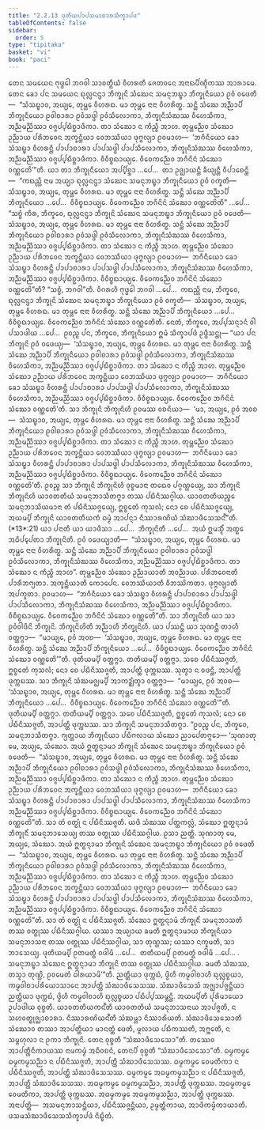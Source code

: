 ```yaml
---
title: "2.2.13 ᨴᩩᨲᩥᨿᨸᩣᨸᩈᨾᩣᨧᩣᩁᩈᩥᨠ᩠ᨡᩣᨸᨴ"
tableOfContents: false
sidebar:
  order: 5
type: "tipitaka"
basket: "vi"
book: "paci"
---
```



<DynamicBreadcrumb />

<Division number="727" book="paci">

<Paragraph number="2394" book="paci">
ᨲᩮᨶ ᩈᨾᨿᩮᨶ ᨻᩩᨴ᩠ᨵᩮᩤ ᨽᨣᩅᩤ ᩈᩣᩅᨲ᩠ᨳᩥᨿᩴ ᩅᩥᩉᩁᨲᩥ ᨩᩮᨲᩅᨶᩮ ᩋᨶᩣᨳᨸᩥᨱ᩠ᨯᩥᨠᩔ ᩋᩣᩁᩣᨾᩮ. ᨲᩮᨶ ᨡᩮᩣ ᨸᨶ ᩈᨾᨿᩮᨶ ᨳᩩᩃᩖᨶᨶ᩠ᨴᩣ ᨽᩥᨠ᩠ᨡᩩᨶᩦ ᩈᩴᨥᩮᨶ ᩈᨾᨶᩩᨽᨭ᩠ᨮᩣ ᨽᩥᨠ᩠ᨡᩩᨶᩥᨿᩮᩣ ᩑᩅᩴ ᩅᨴᩮᨲᩥ—  “ᩈᩴᩈᨭ᩠ᨮᩣᩅ, ᩋᨿ᩠ᨿᩮ, ᨲᩩᨾ᩠ᩉᩮ ᩅᩥᩉᩁᨳ. ᨾᩣ ᨲᩩᨾ᩠ᩉᩮ ᨶᩣᨶᩣ ᩅᩥᩉᩁᩥᨲ᩠ᨳ. ᩈᨶ᩠ᨲᩥ ᩈᩴᨥᩮ ᩋᨬ᩠ᨬᩣᨸᩥ ᨽᩥᨠ᩠ᨡᩩᨶᩥᨿᩮᩣ ᩑᩅᩤᨧᩣᩁᩣ ᩑᩅᩴᩈᨴ᩠ᨴᩤ ᩑᩅᩴᩈᩥᩃᩮᩣᨠᩣ, ᨽᩥᨠ᩠ᨡᩩᨶᩥᩈᩴᨥᩔ ᩅᩥᩉᩮᩈᩥᨠᩣ, ᩋᨬ᩠ᨬᨾᨬ᩠ᨬᩥᩔᩣ ᩅᨩ᩠ᨩᨸ᩠ᨸᨭᩥᨧ᩠ᨨᩣᨴᩥᨠᩣ. ᨲᩣ ᩈᩴᨥᩮᩣ ᨶ ᨠᩥᨬ᩠ᨧᩥ ᩋᩣᩉ. ᨲᩩᨾ᩠ᩉᨬ᩠ᨬᩮᩅ ᩈᩴᨥᩮᩣ ᩏᨬ᩠ᨬᩣᨿ ᨸᩁᩥᨽᩅᩮᨶ ᩋᨠ᩠ᨡᨶ᩠ᨲᩥᨿᩣ ᩅᩮᨽᩔᩥᨿᩣ ᨴᩩᨻ᩠ᨻᩃ᩠ᨿᩣ ᩑᩅᨾᩣᩉ—  ‘ᨽᨣᩥᨶᩥᨿᩮᩣ ᨡᩮᩣ ᩈᩴᩈᨭ᩠ᨮᩣ ᩅᩥᩉᩁᨶ᩠ᨲᩥ ᨸᩣᨸᩣᨧᩣᩁᩣ ᨸᩣᨸᩈᨴ᩠ᨴᩤ ᨸᩣᨸᩈᩥᩃᩮᩣᨠᩣ, ᨽᩥᨠ᩠ᨡᩩᨶᩥᩈᩴᨥᩔ ᩅᩥᩉᩮᩈᩥᨠᩣ, ᩋᨬ᩠ᨬᨾᨬ᩠ᨬᩥᩔᩣ ᩅᨩ᩠ᨩᨸ᩠ᨸᨭᩥᨧ᩠ᨨᩣᨴᩥᨠᩣ. ᩅᩥᩅᩥᨧ᩠ᨧᨳᩣᨿ᩠ᨿᩮ. ᩅᩥᩅᩮᨠᨬ᩠ᨬᩮᩅ ᨽᨣᩥᨶᩦᨶᩴ ᩈᩴᨥᩮᩣ ᩅᨱ᩠ᨱᩮᨲᩦ’”ᨲᩥ.
</Paragraph>

<Paragraph number="2395" book="paci">
ᨿᩣ ᨲᩣ ᨽᩥᨠ᩠ᨡᩩᨶᩥᨿᩮᩣ ᩋᨸ᩠ᨸᩥᨧ᩠ᨨᩣ …ᨸᩮ…  ᨲᩣ ᩏᨩ᩠ᨫᩣᨿᨶ᩠ᨲᩥ ᨡᩥᨿ᩠ᨿᨶ᩠ᨲᩥ ᩅᩥᨸᩣᨧᩮᨶ᩠ᨲᩥ—  “ᨠᨳᨬ᩠ᩉᩥ ᨶᩣᨾ ᩋᨿ᩠ᨿᩣ ᨳᩩᩃᩖᨶᨶ᩠ᨴᩣ ᩈᩴᨥᩮᨶ ᩈᨾᨶᩩᨽᨭ᩠ᨮᩣ ᨽᩥᨠ᩠ᨡᩩᨶᩥᨿᩮᩣ ᩑᩅᩴ ᩅᨠ᩠ᨡᨲᩥ—  ᩈᩴᩈᨭ᩠ᨮᩣᩅ, ᩋᨿ᩠ᨿᩮ, ᨲᩩᨾ᩠ᩉᩮ ᩅᩥᩉᩁᨳ. ᨾᩣ ᨲᩩᨾ᩠ᩉᩮ ᨶᩣᨶᩣ ᩅᩥᩉᩁᩥᨲ᩠ᨳ. ᩈᨶ᩠ᨲᩥ ᩈᩴᨥᩮ ᩋᨬ᩠ᨬᩣᨸᩥ ᨽᩥᨠ᩠ᨡᩩᨶᩥᨿᩮᩣ …ᨸᩮ…  ᩅᩥᩅᩥᨧ᩠ᨧᨳᩣᨿ᩠ᨿᩮ. ᩅᩥᩅᩮᨠᨬ᩠ᨬᩮᩅ ᨽᨣᩥᨶᩦᨶᩴ ᩈᩴᨥᩮᩣ ᩅᨱ᩠ᨱᩮᨲᩦᨲᩥ” …ᨸᩮ…  “ᩈᨧ᩠ᨧᩴ ᨠᩥᩁ, ᨽᩥᨠ᩠ᨡᩅᩮ, ᨳᩩᩃᩖᨶᨶ᩠ᨴᩣ ᨽᩥᨠ᩠ᨡᩩᨶᩦ ᩈᩴᨥᩮᨶ ᩈᨾᨶᩩᨽᨭ᩠ᨮᩣ ᨽᩥᨠ᩠ᨡᩩᨶᩥᨿᩮᩣ ᩑᩅᩴ ᩅᨴᩮᨲᩥ—  ᩈᩴᩈᨭ᩠ᨮᩣᩅ, ᩋᨿ᩠ᨿᩮ, ᨲᩩᨾ᩠ᩉᩮ ᩅᩥᩉᩁᨳ. ᨾᩣ ᨲᩩᨾ᩠ᩉᩮ ᨶᩣᨶᩣ ᩅᩥᩉᩁᩥᨲ᩠ᨳ. ᩈᨶ᩠ᨲᩥ ᩈᩴᨥᩮ ᩋᨬ᩠ᨬᩣᨸᩥ ᨽᩥᨠ᩠ᨡᩩᨶᩥᨿᩮᩣ ᩑᩅᩤᨧᩣᩁᩣ ᩑᩅᩴᩈᨴ᩠ᨴᩤ ᩑᩅᩴᩈᩥᩃᩮᩣᨠᩣ, ᨽᩥᨠ᩠ᨡᩩᨶᩥᩈᩴᨥᩔ ᩅᩥᩉᩮᩈᩥᨠᩣ, ᩋᨬ᩠ᨬᨾᨬ᩠ᨬᩥᩔᩣ ᩅᨩ᩠ᨩᨸ᩠ᨸᨭᩥᨧ᩠ᨨᩣᨴᩥᨠᩣ. ᨲᩣ ᩈᩴᨥᩮᩣ ᨶ ᨠᩥᨬ᩠ᨧᩥ ᩋᩣᩉ. ᨲᩩᨾ᩠ᩉᨬ᩠ᨬᩮᩅ ᩈᩴᨥᩮᩣ ᩏᨬ᩠ᨬᩣᨿ ᨸᩁᩥᨽᩅᩮᨶ ᩋᨠ᩠ᨡᨶ᩠ᨲᩥᨿᩣ ᩅᩮᨽᩔᩥᨿᩣ ᨴᩩᨻ᩠ᨻᩃ᩠ᨿᩣ ᩑᩅᨾᩣᩉ—  ᨽᨣᩥᨶᩥᨿᩮᩣ ᨡᩮᩣ ᩈᩴᩈᨭ᩠ᨮᩣ ᩅᩥᩉᩁᨶ᩠ᨲᩥ ᨸᩣᨸᩣᨧᩣᩁᩣ ᨸᩣᨸᩈᨴ᩠ᨴᩤ ᨸᩣᨸᩈᩥᩃᩮᩣᨠᩣ, ᨽᩥᨠ᩠ᨡᩩᨶᩥᩈᩴᨥᩔ ᩅᩥᩉᩮᩈᩥᨠᩣ, ᩋᨬ᩠ᨬᨾᨬ᩠ᨬᩥᩔᩣ ᩅᨩ᩠ᨩᨸ᩠ᨸᨭᩥᨧ᩠ᨨᩣᨴᩥᨠᩣ. ᩅᩥᩅᩥᨧ᩠ᨧᨳᩣᨿ᩠ᨿᩮ. ᩅᩥᩅᩮᨠᨬ᩠ᨬᩮᩅ ᨽᨣᩥᨶᩦᨶᩴ ᩈᩴᨥᩮᩣ ᩅᨱ᩠ᨱᩮᨲᩦ”ᨲᩥ? “ᩈᨧ᩠ᨧᩴ, ᨽᨣᩅᩤ”ᨲᩥ. ᩅᩥᨣᩁᩉᩥ ᨻᩩᨴ᩠ᨵᩮᩤ ᨽᨣᩅᩤ …ᨸᩮ…  ᨠᨳᨬ᩠ᩉᩥ ᨶᩣᨾ, ᨽᩥᨠ᩠ᨡᩅᩮ, ᨳᩩᩃᩖᨶᨶ᩠ᨴᩣ ᨽᩥᨠ᩠ᨡᩩᨶᩦ ᩈᩴᨥᩮᨶ ᩈᨾᨶᩩᨽᨭ᩠ᨮᩣ ᨽᩥᨠ᩠ᨡᩩᨶᩥᨿᩮᩣ ᩑᩅᩴ ᩅᨠ᩠ᨡᨲᩥ—  ᩈᩴᩈᨭ᩠ᨮᩣᩅ, ᩋᨿ᩠ᨿᩮ, ᨲᩩᨾ᩠ᩉᩮ ᩅᩥᩉᩁᨳ. ᨾᩣ ᨲᩩᨾ᩠ᩉᩮ ᨶᩣᨶᩣ ᩅᩥᩉᩁᩥᨲ᩠ᨳ. ᩈᨶ᩠ᨲᩥ ᩈᩴᨥᩮ ᩋᨬ᩠ᨬᩣᨸᩥ ᨽᩥᨠ᩠ᨡᩩᨶᩥᨿᩮᩣ …ᨸᩮ…  ᩅᩥᩅᩥᨧ᩠ᨧᨳᩣᨿ᩠ᨿᩮ. ᩅᩥᩅᩮᨠᨬ᩠ᨬᩮᩅ ᨽᨣᩥᨶᩦᨶᩴ ᩈᩴᨥᩮᩣ ᩅᨱ᩠ᨱᩮᨲᩦᨲᩥ. ᨶᩮᨲᩴ, ᨽᩥᨠ᩠ᨡᩅᩮ, ᩋᨸ᩠ᨸᩈᨶ᩠ᨶᩣᨶᩴ ᩅᩤ ᨸᩈᩣᨴᩤᨿ …ᨸᩮ…  ᩑᩅᨬ᩠ᨧ ᨸᨶ, ᨽᩥᨠ᩠ᨡᩅᩮ, ᨽᩥᨠ᩠ᨡᩩᨶᩥᨿᩮᩣ ᩍᨾᩴ ᩈᩥᨠ᩠ᨡᩣᨸᨴᩴ ᩏᨴ᩠ᨴᩥᩈᨶ᩠ᨲᩩ—
</Paragraph>

</Division>
<Division number="728" book="paci">

<Paragraph number="2396" book="paci">
<Emphasis>“ᨿᩣ ᨸᨶ ᨽᩥᨠ᩠ᨡᩩᨶᩦ ᩑᩅᩴ ᩅᨴᩮᨿ᩠ᨿ—  ‘ᩈᩴᩈᨭ᩠ᨮᩣᩅ, ᩋᨿ᩠ᨿᩮ, ᨲᩩᨾ᩠ᩉᩮ ᩅᩥᩉᩁᨳ. ᨾᩣ ᨲᩩᨾ᩠ᩉᩮ ᨶᩣᨶᩣ ᩅᩥᩉᩁᩥᨲ᩠ᨳ. ᩈᨶ᩠ᨲᩥ ᩈᩴᨥᩮ ᩋᨬ᩠ᨬᩣᨸᩥ ᨽᩥᨠ᩠ᨡᩩᨶᩥᨿᩮᩣ ᩑᩅᩤᨧᩣᩁᩣ ᩑᩅᩴᩈᨴ᩠ᨴᩤ ᩑᩅᩴᩈᩥᩃᩮᩣᨠᩣ, ᨽᩥᨠ᩠ᨡᩩᨶᩥᩈᩴᨥᩔ ᩅᩥᩉᩮᩈᩥᨠᩣ, ᩋᨬ᩠ᨬᨾᨬ᩠ᨬᩥᩔᩣ ᩅᨩ᩠ᨩᨸ᩠ᨸᨭᩥᨧ᩠ᨨᩣᨴᩥᨠᩣ. ᨲᩣ ᩈᩴᨥᩮᩣ ᨶ ᨠᩥᨬ᩠ᨧᩥ ᩋᩣᩉ. ᨲᩩᨾ᩠ᩉᨬ᩠ᨬᩮᩅ ᩈᩴᨥᩮᩣ ᩏᨬ᩠ᨬᩣᨿ ᨸᩁᩥᨽᩅᩮᨶ ᩋᨠ᩠ᨡᨶ᩠ᨲᩥᨿᩣ ᩅᩮᨽᩔᩥᨿᩣ ᨴᩩᨻ᩠ᨻᩃ᩠ᨿᩣ ᩑᩅᨾᩣᩉ—  ᨽᨣᩥᨶᩥᨿᩮᩣ ᨡᩮᩣ ᩈᩴᩈᨭ᩠ᨮᩣ ᩅᩥᩉᩁᨶ᩠ᨲᩥ ᨸᩣᨸᩣᨧᩣᩁᩣ ᨸᩣᨸᩈᨴ᩠ᨴᩤ ᨸᩣᨸᩈᩥᩃᩮᩣᨠᩣ, ᨽᩥᨠ᩠ᨡᩩᨶᩥᩈᩴᨥᩔ ᩅᩥᩉᩮᩈᩥᨠᩣ, ᩋᨬ᩠ᨬᨾᨬ᩠ᨬᩥᩔᩣ ᩅᨩ᩠ᨩᨸ᩠ᨸᨭᩥᨧ᩠ᨨᩣᨴᩥᨠᩣ. ᩅᩥᩅᩥᨧ᩠ᨧᨳᩣᨿ᩠ᨿᩮ. ᩅᩥᩅᩮᨠᨬ᩠ᨬᩮᩅ ᨽᨣᩥᨶᩦᨶᩴ ᩈᩴᨥᩮᩣ ᩅᨱ᩠ᨱᩮᨲᩦ’ᨲᩥ. ᩈᩣ ᨽᩥᨠ᩠ᨡᩩᨶᩦ ᨽᩥᨠ᩠ᨡᩩᨶᩦᩉᩥ ᩑᩅᨾᩔ ᩅᨧᨶᩦᨿᩣ—  ‘ᨾᩣ, ᩋᨿ᩠ᨿᩮ, ᩑᩅᩴ ᩋᩅᨧ—  ᩈᩴᩈᨭ᩠ᨮᩣᩅ, ᩋᨿ᩠ᨿᩮ, ᨲᩩᨾ᩠ᩉᩮ ᩅᩥᩉᩁᨳ. ᨾᩣ ᨲᩩᨾ᩠ᩉᩮ ᨶᩣᨶᩣ ᩅᩥᩉᩁᩥᨲ᩠ᨳ. ᩈᨶ᩠ᨲᩥ ᩈᩴᨥᩮ ᩋᨬ᩠ᨬᩣᨸᩥ ᨽᩥᨠ᩠ᨡᩩᨶᩥᨿᩮᩣ ᩑᩅᩤᨧᩣᩁᩣ ᩑᩅᩴᩈᨴ᩠ᨴᩤ ᩑᩅᩴᩈᩥᩃᩮᩣᨠᩣ, ᨽᩥᨠ᩠ᨡᩩᨶᩥᩈᩴᨥᩔ ᩅᩥᩉᩮᩈᩥᨠᩣ, ᩋᨬ᩠ᨬᨾᨬ᩠ᨬᩥᩔᩣ ᩅᨩ᩠ᨩᨸ᩠ᨸᨭᩥᨧ᩠ᨨᩣᨴᩥᨠᩣ. ᨲᩣ ᩈᩴᨥᩮᩣ ᨶ ᨠᩥᨬ᩠ᨧᩥ ᩋᩣᩉ. ᨲᩩᨾ᩠ᩉᨬ᩠ᨬᩮᩅ ᩈᩴᨥᩮᩣ ᩏᨬ᩠ᨬᩣᨿ ᨸᩁᩥᨽᩅᩮᨶ ᩋᨠ᩠ᨡᨶ᩠ᨲᩥᨿᩣ ᩅᩮᨽᩔᩥᨿᩣ ᨴᩩᨻ᩠ᨻᩃ᩠ᨿᩣ ᩑᩅᨾᩣᩉ—  ᨽᨣᩥᨶᩥᨿᩮᩣ ᨡᩮᩣ ᩈᩴᩈᨭ᩠ᨮᩣ ᩅᩥᩉᩁᨶ᩠ᨲᩥ ᨸᩣᨸᩣᨧᩣᩁᩣ ᨸᩣᨸᩈᨴ᩠ᨴᩤ ᨸᩣᨸᩈᩥᩃᩮᩣᨠᩣ, ᨽᩥᨠ᩠ᨡᩩᨶᩥᩈᩴᨥᩔ ᩅᩥᩉᩮᩈᩥᨠᩣ, ᩋᨬ᩠ᨬᨾᨬ᩠ᨬᩥᩔᩣ ᩅᨩ᩠ᨩᨸ᩠ᨸᨭᩥᨧ᩠ᨨᩣᨴᩥᨠᩣ. ᩅᩥᩅᩥᨧ᩠ᨧᨳᩣᨿ᩠ᨿᩮ. ᩅᩥᩅᩮᨠᨬ᩠ᨬᩮᩅ ᨽᨣᩥᨶᩦᨶᩴ ᩈᩴᨥᩮᩣ ᩅᨱ᩠ᨱᩮᨲᩦ’ᨲᩥ. ᩑᩅᨬ᩠ᨧ ᩈᩣ ᨽᩥᨠ᩠ᨡᩩᨶᩦ ᨽᩥᨠ᩠ᨡᩩᨶᩦᩉᩥ ᩅᩩᨧ᩠ᨧᨾᩣᨶᩣ ᨲᨳᩮᩅ ᨸᨣ᩠ᨣᨱ᩠ᩉᩮᨿ᩠ᨿ, ᩈᩣ ᨽᩥᨠ᩠ᨡᩩᨶᩦ ᨽᩥᨠ᩠ᨡᩩᨶᩦᩉᩥ ᨿᩣᩅᨲᨲᩥᨿᩴ ᩈᨾᨶᩩᨽᩣᩈᩥᨲᨻ᩠ᨻᩣ ᨲᩔ ᨸᨭᩥᨶᩥᩔᨣ᩠ᨣᩤᨿ. ᨿᩣᩅᨲᨲᩥᨿᨬ᩠ᨧᩮ ᩈᨾᨶᩩᨽᩣᩈᩦᨿᨾᩣᨶᩣ ᨲᩴ ᨸᨭᩥᨶᩥᩔᨩ᩠ᨩᩮᨿ᩠ᨿ, ᩍᨧ᩠ᨧᩮᨲᩴ ᨠᩩᩈᩃᩴ; ᨶᩮᩣ ᨧᩮ ᨸᨭᩥᨶᩥᩔᨩ᩠ᨩᩮᨿ᩠ᨿ, ᩋᨿᨾ᩠ᨸᩥ ᨽᩥᨠ᩠ᨡᩩᨶᩦ ᨿᩣᩅᨲᨲᩥᨿᨠᩴ ᨵᨾ᩠ᨾᩴ ᩋᩣᨸᨶ᩠ᨶᩣ ᨶᩥᩔᩣᩁᨱᩦᨿᩴ ᩈᩴᨥᩣᨴᩥᩈᩮᩈᨶ᩺”</Emphasis>ᨲᩥ. (*13*:<Emphasis>21</Emphasis>)
</Paragraph>

</Division>
<Division number="729" book="paci">

<Paragraph number="2397" book="paci">
<Emphasis>ᨿᩣ ᨸᨶᩣ</Emphasis>ᨲᩥ ᨿᩣ ᨿᩣᨴᩥᩈᩣ …ᨸᩮ…  <Emphasis>ᨽᩥᨠ᩠ᨡᩩᨶᩦ</Emphasis>ᨲᩥ …ᨸᩮ…  ᩋᨿᩴ ᩍᨾᩈ᩠ᨾᩥᩴ ᩋᨲ᩠ᨳᩮ ᩋᨵᩥᨸ᩠ᨸᩮᨲᩣ ᨽᩥᨠ᩠ᨡᩩᨶᩦᨲᩥ.
</Paragraph>

<Paragraph number="2398" book="paci">
<Emphasis>ᩑᩅᩴ ᩅᨴᩮᨿ᩠ᨿᩣ</Emphasis>ᨲᩥ—  “ᩈᩴᩈᨭ᩠ᨮᩣᩅ, ᩋᨿ᩠ᨿᩮ, ᨲᩩᨾ᩠ᩉᩮ ᩅᩥᩉᩁᨳ. ᨾᩣ ᨲᩩᨾ᩠ᩉᩮ ᨶᩣᨶᩣ ᩅᩥᩉᩁᩥᨲ᩠ᨳ. ᩈᨶ᩠ᨲᩥ ᩈᩴᨥᩮ ᩋᨬ᩠ᨬᩣᨸᩥ ᨽᩥᨠ᩠ᨡᩩᨶᩥᨿᩮᩣ ᩑᩅᩤᨧᩣᩁᩣ ᩑᩅᩴᩈᨴ᩠ᨴᩤ ᩑᩅᩴᩈᩥᩃᩮᩣᨠᩣ, ᨽᩥᨠ᩠ᨡᩩᨶᩥᩈᩴᨥᩔ ᩅᩥᩉᩮᩈᩥᨠᩣ, ᩋᨬ᩠ᨬᨾᨬ᩠ᨬᩥᩔᩣ ᩅᨩ᩠ᨩᨸ᩠ᨸᨭᩥᨧ᩠ᨨᩣᨴᩥᨠᩣ. ᨲᩣ ᩈᩴᨥᩮᩣ ᨶ ᨠᩥᨬ᩠ᨧᩥ ᩋᩣᩉ”.
</Paragraph>

<Paragraph number="2399" book="paci">
<Emphasis>ᨲᩩᨾ᩠ᩉᨬ᩠ᨬᩮᩅ ᩈᩴᨥᩮᩣ ᩏᨬ᩠ᨬᩣᨿᩣ</Emphasis>ᨲᩥ ᩋᩅᨬ᩠ᨬᩣᨿ.
</Paragraph>

<Paragraph number="2400" book="paci">
<Emphasis>ᨸᩁᩥᨽᩅᩮᨶᩣ</Emphasis>ᨲᩥ ᨸᩣᩁᩥᨽᨻ᩠ᨿᨲᩣ.
</Paragraph>

<Paragraph number="2401" book="paci">
<Emphasis>ᩋᨠ᩠ᨡᨶ᩠ᨲᩥᨿᩣ</Emphasis>ᨲᩥ ᨠᩮᩣᨸᩮᨶ.
</Paragraph>

<Paragraph number="2402" book="paci">
<Emphasis>ᩅᩮᨽᩔᩥᨿᩣ</Emphasis>ᨲᩥ ᩅᩥᨽᩔᩦᨠᨲᩣ.
</Paragraph>

<Paragraph number="2403" book="paci">
<Emphasis>ᨴᩩᨻ᩠ᨻᩃ᩠ᨿᩣ</Emphasis>ᨲᩥ ᩋᨸᨠ᩠ᨡᨲᩣ.
</Paragraph>

<Paragraph number="2404" book="paci">
ᩑᩅᨾᩣᩉ—  “ᨽᨣᩥᨶᩥᨿᩮᩣ ᨡᩮᩣ ᩈᩴᩈᨭ᩠ᨮᩣ ᩅᩥᩉᩁᨶ᩠ᨲᩥ ᨸᩣᨸᩣᨧᩣᩁᩣ ᨸᩣᨸᩈᨴ᩠ᨴᩤ ᨸᩣᨸᩈᩥᩃᩮᩣᨠᩣ, ᨽᩥᨠ᩠ᨡᩩᨶᩥᩈᩴᨥᩔ ᩅᩥᩉᩮᩈᩥᨠᩣ, ᩋᨬ᩠ᨬᨾᨬ᩠ᨬᩥᩔᩣ ᩅᨩ᩠ᨩᨸ᩠ᨸᨭᩥᨧ᩠ᨨᩣᨴᩥᨠᩣ. ᩅᩥᨧᩥᨧ᩠ᨧᨳᩣᨿ᩠ᨿᩮ. ᩅᩥᩅᩮᨠᨬ᩠ᨬᩮᩅ ᨽᨣᩥᨶᩦᨶᩴ ᩈᩴᨥᩮᩣ ᩅᨱ᩠ᨱᩮᨲᩦ”ᨲᩥ.
</Paragraph>

<Paragraph number="2405" book="paci">
<Emphasis>ᩈᩣ ᨽᩥᨠ᩠ᨡᩩᨶᩦ</Emphasis>ᨲᩥ ᨿᩣ ᩈᩣ ᩑᩅᩴᩅᩤᨴᩥᨶᩦ ᨽᩥᨠ᩠ᨡᩩᨶᩦ.
</Paragraph>

<Paragraph number="2406" book="paci">
<Emphasis>ᨽᩥᨠ᩠ᨡᩩᨶᩦᩉᩦ</Emphasis>ᨲᩥ ᩋᨬ᩠ᨬᩣᩉᩥ ᨽᩥᨠ᩠ᨡᩩᨶᩦᩉᩥ.
</Paragraph>

<Paragraph number="2407" book="paci">
ᨿᩣ ᨸᩔᨶ᩠ᨲᩥ ᨿᩣ ᩈᩩᨱᨶ᩠ᨲᩥ ᨲᩣᩉᩥ ᩅᨲ᩠ᨲᨻ᩠ᨻᩣ—  “ᨾᩣᨿ᩠ᨿᩮ, ᩑᩅᩴ ᩋᩅᨧ—  ‘ᩈᩴᩈᨭ᩠ᨮᩣᩅ, ᩋᨿ᩠ᨿᩮ, ᨲᩩᨾ᩠ᩉᩮ ᩅᩥᩉᩁᨳ. ᨾᩣ ᨲᩩᨾ᩠ᩉᩮ ᨶᩣᨶᩣ ᩅᩥᩉᩁᩥᨲ᩠ᨳ. ᩈᨶ᩠ᨲᩥ ᩈᩴᨥᩮ ᩋᨬ᩠ᨬᩣᨸᩥ ᨽᩥᨠ᩠ᨡᩩᨶᩥᨿᩮᩣ …ᨸᩮ…  ᩅᩥᩅᩥᨧ᩠ᨧᨳᩣᨿ᩠ᨿᩮ. ᩅᩥᩅᩮᨠᨬ᩠ᨬᩮᩅ ᨽᨣᩥᨶᩦᨶᩴ ᩈᩴᨥᩮᩣ ᩅᨱ᩠ᨱᩮᨲᩦ’”ᨲᩥ. ᨴᩩᨲᩥᨿᨾ᩠ᨸᩥ ᩅᨲ᩠ᨲᨻ᩠ᨻᩣ. ᨲᨲᩥᨿᨾ᩠ᨸᩥ ᩅᨲ᩠ᨲᨻ᩠ᨻᩣ. ᩈᨧᩮ ᨸᨭᩥᨶᩥᩔᨩ᩠ᨩᨲᩥ, ᩍᨧ᩠ᨧᩮᨲᩴ ᨠᩩᩈᩃᩴ; ᨶᩮᩣ ᨧᩮ ᨸᨭᩥᨶᩥᩔᨩ᩠ᨩᨲᩥ, ᩋᩣᨸᨲ᩠ᨲᩥ ᨴᩩᨠ᩠ᨠᨭᩔ. ᩈᩩᨲ᩠ᩅᩣ ᨶ ᩅᨴᨶ᩠ᨲᩥ, ᩋᩣᨸᨲ᩠ᨲᩥ ᨴᩩᨠ᩠ᨠᨭᩔ. ᩈᩣ ᨽᩥᨠ᩠ᨡᩩᨶᩦ ᩈᩴᨥᨾᨩ᩠ᨫᨾ᩠ᨸᩥ ᩋᩣᨠᨯ᩠ᨰᩥᨲ᩠ᩅᩣ ᩅᨲ᩠ᨲᨻ᩠ᨻᩣ—  “ᨾᩣᨿ᩠ᨿᩮ, ᩑᩅᩴ ᩋᩅᨧ—  ‘ᩈᩴᩈᨭ᩠ᨮᩣᩅ, ᩋᨿ᩠ᨿᩮ, ᨲᩩᨾ᩠ᩉᩮ ᩅᩥᩉᩁᨳ. ᨾᩣ ᨲᩩᨾ᩠ᩉᩮ ᨶᩣᨶᩣ ᩅᩥᩉᩁᩥᨲ᩠ᨳ. ᩈᨶ᩠ᨲᩥ ᩈᩴᨥᩮ ᩋᨬ᩠ᨬᩣᨸᩥ ᨽᩥᨠ᩠ᨡᩩᨶᩥᨿᩮᩣ …ᨸᩮ…  ᩅᩥᩅᩥᨧ᩠ᨧᨳᩣᨿ᩠ᨿᩮ. ᩅᩥᩅᩮᨠᨬ᩠ᨬᩮᩅ ᨽᨣᩥᨶᩦᨶᩴ ᩈᩴᨥᩮᩣ ᩅᨱ᩠ᨱᩮᨲᩦ’”ᨲᩥ. ᨴᩩᨲᩥᨿᨾ᩠ᨸᩥ ᩅᨲ᩠ᨲᨻ᩠ᨻᩣ. ᨲᨲᩥᨿᨾ᩠ᨸᩥ ᩅᨲ᩠ᨲᨻ᩠ᨻᩣ. ᩈᨧᩮ ᨸᨭᩥᨶᩥᩔᨩ᩠ᨩᨲᩥ, ᩍᨧ᩠ᨧᩮᨲᩴ ᨠᩩᩈᩃᩴ; ᨶᩮᩣ ᨧᩮ ᨸᨭᩥᨶᩥᩔᨩ᩠ᨩᨲᩥ, ᩋᩣᨸᨲ᩠ᨲᩥ ᨴᩩᨠ᩠ᨠᨭᩔ. ᩈᩣ ᨽᩥᨠ᩠ᨡᩩᨶᩦ ᩈᨾᨶᩩᨽᩣᩈᩥᨲᨻ᩠ᨻᩣ. “ᩑᩅᨬ᩠ᨧ ᨸᨶ, ᨽᩥᨠ᩠ᨡᩅᩮ, ᩈᨾᨶᩩᨽᩣᩈᩥᨲᨻ᩠ᨻᩣ. ᨻ᩠ᨿᨲ᩠ᨲᩣᨿ ᨽᩥᨠ᩠ᨡᩩᨶᩥᨿᩣ ᨸᨭᩥᨻᩃᩣᨿ ᩈᩴᨥᩮᩣ ᨬᩣᨸᩮᨲᨻ᩠ᨻᩮᩣ—
</Paragraph>

</Division>
<Division number="730" book="paci">

<Paragraph number="2408" book="paci">
‘ᩈᩩᨱᩣᨲᩩ ᨾᩮ, ᩋᨿ᩠ᨿᩮ, ᩈᩴᨥᩮᩣ. ᩋᨿᩴ ᩍᨲ᩠ᨳᨶ᩠ᨶᩣᨾᩣ ᨽᩥᨠ᩠ᨡᩩᨶᩦ ᩈᩴᨥᩮᨶ ᩈᨾᨶᩩᨽᨭ᩠ᨮᩣ ᨽᩥᨠ᩠ᨡᩩᨶᩥᨿᩮᩣ ᩑᩅᩴ ᩅᨴᩮᨲᩥ—  “ᩈᩴᩈᨭ᩠ᨮᩣᩅ, ᩋᨿ᩠ᨿᩮ, ᨲᩩᨾ᩠ᩉᩮ ᩅᩥᩉᩁᨳ. ᨾᩣ ᨲᩩᨾ᩠ᩉᩮ ᨶᩣᨶᩣ ᩅᩥᩉᩁᩥᨲ᩠ᨳ. ᩈᨶ᩠ᨲᩥ ᩈᩴᨥᩮ ᩋᨬ᩠ᨬᩣᨸᩥ ᨽᩥᨠ᩠ᨡᩩᨶᩥᨿᩮᩣ ᩑᩅᩤᨧᩣᩁᩣ ᩑᩅᩴᩈᨴ᩠ᨴᩤ ᩑᩅᩴᩈᩥᩃᩮᩣᨠᩣ, ᨽᩥᨠ᩠ᨡᩩᨶᩥᩈᩴᨥᩔ ᩅᩥᩉᩮᩈᩥᨠᩣ, ᩋᨬ᩠ᨬᨾᨬ᩠ᨬᩥᩔᩣ ᩅᨩ᩠ᨩᨸ᩠ᨸᨭᩥᨧ᩠ᨨᩣᨴᩥᨠᩣ. ᨲᩣ ᩈᩴᨥᩮᩣ ᨶ ᨠᩥᨬ᩠ᨧᩥ ᩋᩣᩉ. ᨲᩩᨾ᩠ᩉᨬ᩠ᨬᩮᩅ ᩈᩴᨥᩮᩣ ᩏᨬ᩠ᨬᩣᨿ ᨸᩁᩥᨽᩅᩮᨶ ᩋᨠ᩠ᨡᨶ᩠ᨲᩥᨿᩣ ᩅᩮᨽᩔᩥᨿᩣ ᨴᩩᨻ᩠ᨻᩃ᩠ᨿᩣ ᩑᩅᨾᩣᩉ—  ᨽᨣᩥᨶᩥᨿᩮᩣ ᨡᩮᩣ ᩈᩴᩈᨭ᩠ᨮᩣ ᩅᩥᩉᩁᨶ᩠ᨲᩥ ᨸᩣᨸᩣᨧᩣᩁᩣ ᨸᩣᨸᩈᨴ᩠ᨴᩤ ᨸᩣᨸᩈᩥᩃᩮᩣᨠᩣ, ᨽᩥᨠ᩠ᨡᩩᨶᩥᩈᩴᨥᩔ ᩅᩥᩉᩮᩈᩥᨠᩣ ᩋᨬ᩠ᨬᨾᨬ᩠ᨬᩥᩔᩣ ᩅᨩ᩠ᨩᨸ᩠ᨸᨭᩥᨧ᩠ᨨᩣᨴᩥᨠᩣ. ᩅᩥᩅᩥᨧ᩠ᨧᨳᩣᨿ᩠ᨿᩮ. ᩅᩥᩅᩮᨠᨬ᩠ᨬᩮᩅ ᨽᨣᩥᨶᩦᨶᩴ ᩈᩴᨥᩮᩣ ᩅᨱ᩠ᨱᩮᨲᩦ”ᨲᩥ. ᩈᩣ ᨲᩴ ᩅᨲ᩠ᨳᩩᩴ ᨶ ᨸᨭᩥᨶᩥᩔᨩ᩠ᨩᨲᩥ. ᨿᨴᩥ ᩈᩴᨥᩔ ᨸᨲ᩠ᨲᨠᩃᩖᩴ, ᩈᩴᨥᩮᩣ ᩍᨲ᩠ᨳᨶ᩠ᨶᩣᨾᩴ ᨽᩥᨠ᩠ᨡᩩᨶᩥᩴ ᩈᨾᨶᩩᨽᩣᩈᩮᨿ᩠ᨿ ᨲᩔ ᩅᨲ᩠ᨳᩩᩔ ᨸᨭᩥᨶᩥᩔᨣ᩠ᨣᩤᨿ. ᩑᩈᩣ ᨬᨲ᩠ᨲᩥ.
</Paragraph>

<Paragraph number="2409" book="paci">
ᩈᩩᨱᩣᨲᩩ ᨾᩮ, ᩋᨿ᩠ᨿᩮ, ᩈᩴᨥᩮᩣ. ᩋᨿᩴ ᩍᨲ᩠ᨳᨶ᩠ᨶᩣᨾᩣ ᨽᩥᨠ᩠ᨡᩩᨶᩦ ᩈᩴᨥᩮᨶ ᩈᨾᨶᩩᨽᨭ᩠ᨮᩣ ᨽᩥᨠ᩠ᨡᩩᨶᩥᨿᩮᩣ ᩑᩅᩴ ᩅᨴᩮᨲᩥ—  “ᩈᩴᩈᨭ᩠ᨮᩣᩅ, ᩋᨿ᩠ᨿᩮ, ᨲᩩᨾ᩠ᩉᩮ ᩅᩥᩉᩁᨳ. ᨾᩣ ᨲᩩᨾ᩠ᩉᩮ ᨶᩣᨶᩣ ᩅᩥᩉᩁᩥᨲ᩠ᨳ. ᩈᨶ᩠ᨲᩥ ᩈᩴᨥᩮ ᩋᨬ᩠ᨬᩣᨸᩥ ᨽᩥᨠ᩠ᨡᩩᨶᩥᨿᩮᩣ ᩑᩅᩤᨧᩣᩁᩣ ᩑᩅᩴᩈᨴ᩠ᨴᩤ ᩑᩅᩴᩈᩥᩃᩮᩣᨠᩣ, ᨽᩥᨠ᩠ᨡᩩᨶᩥᩈᩴᨥᩔ ᩅᩥᩉᩮᩈᩥᨠᩣ, ᩋᨬ᩠ᨬᨾᨬ᩠ᨬᩥᩔᩣ ᩅᨩ᩠ᨩᨸ᩠ᨸᨭᩥᨧ᩠ᨨᩣᨴᩥᨠᩣ. ᨲᩣ ᩈᩴᨥᩮᩣ ᨶ ᨠᩥᨬ᩠ᨧᩥ ᩋᩣᩉ. ᨲᩩᨾ᩠ᩉᨬ᩠ᨬᩮᩅ ᩈᩴᨥᩮᩣ ᩏᨬ᩠ᨬᩣᨿ ᨸᩁᩥᨽᩅᩮᨶ ᩋᨠ᩠ᨡᨶ᩠ᨲᩥᨿᩣ ᩅᩮᨽᩔᩥᨿᩣ ᨴᩩᨻ᩠ᨻᩃ᩠ᨿᩣ ᩑᩅᨾᩣᩉ—  ᨽᨣᩥᨶᩥᨿᩮᩣ ᨡᩮᩣ ᩈᩴᩈᨭ᩠ᨮᩣ ᩅᩥᩉᩁᨶ᩠ᨲᩥ ᨸᩣᨸᩣᨧᩣᩁᩣ ᨸᩣᨸᩈᨴ᩠ᨴᩤ ᨸᩣᨸᩈᩥᩃᩮᩣᨠᩣ, ᨽᩥᨠ᩠ᨡᩩᨶᩥᩈᩴᨥᩔ ᩅᩥᩉᩮᩈᩥᨠᩣ, ᩋᨬ᩠ᨬᨾᨬ᩠ᨬᩥᩔᩣ ᩅᨩ᩠ᨩᨸ᩠ᨸᨭᩥᨧ᩠ᨨᩣᨴᩥᨠᩣ. ᩅᩥᩅᩥᨧ᩠ᨧᨳᩣᨿ᩠ᨿᩮ. ᩅᩥᩅᩮᨠᨬ᩠ᨬᩮᩅ ᨽᨣᩥᨶᩦᨶᩴ ᩈᩴᨥᩮᩣ ᩅᨱ᩠ᨱᩮᨲᩦ”ᨲᩥ. ᩈᩣ ᨲᩴ ᩅᨲ᩠ᨳᩩᩴ ᨶ ᨸᨭᩥᨶᩥᩔᨩ᩠ᨩᨲᩥ. ᩈᩴᨥᩮᩣ ᩍᨲ᩠ᨳᨶ᩠ᨶᩣᨾᩴ ᨽᩥᨠ᩠ᨡᩩᨶᩥᩴ ᩈᨾᨶᩩᨽᩣᩈᨲᩥ ᨲᩔ ᩅᨲ᩠ᨳᩩᩔ ᨸᨭᩥᨶᩥᩔᨣ᩠ᨣᩤᨿ. ᨿᩔᩣ ᩋᨿ᩠ᨿᩣᨿ ᨡᨾᨲᩥ ᩍᨲ᩠ᨳᨶ᩠ᨶᩣᨾᩣᨿ ᨽᩥᨠ᩠ᨡᩩᨶᩥᨿᩣ ᩈᨾᨶᩩᨽᩣᩈᨶᩣ ᨲᩔ ᩅᨲ᩠ᨳᩩᩔ ᨸᨭᩥᨶᩥᩔᨣ᩠ᨣᩤᨿ, ᩈᩣ ᨲᩩᨱ᩠ᩉᩔ; ᨿᩔᩣ ᨶᨠ᩠ᨡᨾᨲᩥ, ᩈᩣ ᨽᩣᩈᩮᨿ᩠ᨿ.
</Paragraph>

<Paragraph number="2410" book="paci">
ᨴᩩᨲᩥᨿᨾ᩠ᨸᩥ ᩑᨲᨾᨲ᩠ᨳᩴ ᩅᨴᩤᨾᩥ …ᨸᩮ…  ᨲᨲᩥᨿᨾ᩠ᨸᩥ ᩑᨲᨾᨲ᩠ᨳᩴ ᩅᨴᩤᨾᩥ …ᨸᩮ… .
</Paragraph>

<Paragraph number="2411" book="paci">
ᩈᨾᨶᩩᨽᨭ᩠ᨮᩣ ᩈᩴᨥᩮᨶ ᩍᨲ᩠ᨳᨶ᩠ᨶᩣᨾᩣ ᨽᩥᨠ᩠ᨡᩩᨶᩦ ᨲᩔ ᩅᨲ᩠ᨳᩩᩔ ᨸᨭᩥᨶᩥᩔᨣ᩠ᨣᩤᨿ. ᨡᨾᨲᩥ ᩈᩴᨥᩔ, ᨲᩈ᩠ᨾᩣ ᨲᩩᨱ᩠ᩉᩦ, ᩑᩅᨾᩮᨲᩴ ᨵᩤᩁᨿᩣᨾᩦ’”ᨲᩥ.
</Paragraph>

<Paragraph number="2412" book="paci">
ᨬᨲ᩠ᨲᩥᨿᩣ ᨴᩩᨠ᩠ᨠᨭᩴ, ᨴ᩠ᩅᩦᩉᩥ ᨠᨾ᩠ᨾᩅᩤᨧᩣᩉᩥ ᨳᩩᩃᩖᨧ᩠ᨧᨿᩣ, ᨠᨾ᩠ᨾᩅᩤᨧᩣᨸᩁᩥᨿᩮᩣᩈᩣᨶᩮ ᩋᩣᨸᨲ᩠ᨲᩥ ᩈᩴᨥᩣᨴᩥᩈᩮᩈᩔ. ᩈᩴᨥᩣᨴᩥᩈᩮᩈᩴ ᩋᨩ᩠ᨫᩣᨸᨩ᩠ᨩᨶ᩠ᨲᩥᨿᩣ ᨬᨲ᩠ᨲᩥᨿᩣ ᨴᩩᨠ᩠ᨠᨭᩴ, ᨴ᩠ᩅᩦᩉᩥ ᨠᨾ᩠ᨾᩅᩤᨧᩣᩉᩥ ᨳᩩᩃᩖᨧ᩠ᨧᨿᩣ ᨸᨭᩥᨸ᩠ᨸᩔᨾ᩠ᨽᨶ᩠ᨲᩥ.
</Paragraph>

<Paragraph number="2413" book="paci">
<Emphasis>ᩋᨿᨾ᩠ᨸᩦ</Emphasis>ᨲᩥ ᨸᩩᩁᩥᨾᩣᨿᩮᩣ ᩏᨸᩣᨴᩤᨿ ᩅᩩᨧ᩠ᨧᨲᩥ.
</Paragraph>

<Paragraph number="2414" book="paci">
<Emphasis>ᨿᩣᩅᨲᨲᩥᨿᨠᨶ᩺</Emphasis>ᨲᩥ ᨿᩣᩅᨲᨲᩥᨿᩴ ᩈᨾᨶᩩᨽᩣᩈᨶᩣᨿ ᩋᩣᨸᨩ᩠ᨩᨲᩥ, ᨶ ᩈᩉᩅᨲ᩠ᨳᩩᨩ᩠ᨫᩣᨧᩣᩁᩣ.
</Paragraph>

<Paragraph number="2415" book="paci">
<Emphasis>ᨶᩥᩔᩣᩁᨱᩦᨿᨶ᩺</Emphasis>ᨲᩥ ᩈᩴᨥᨾ᩠ᩉᩣ ᨶᩥᩔᩣᩁᩦᨿᨲᩥ.
</Paragraph>

<Paragraph number="2416" book="paci">
<Emphasis>ᩈᩴᨥᩣᨴᩥᩈᩮᩈᩮᩣ</Emphasis>ᨲᩥ ᩈᩴᨥᩮᩣᩅ ᨲᩔᩣ ᩋᩣᨸᨲ᩠ᨲᩥᨿᩣ ᨾᩣᨶᨲ᩠ᨲᩴ ᨴᩮᨲᩥ, ᨾᩪᩃᩣᨿ ᨸᨭᩥᨠᩔᨲᩥ, ᩋᨻ᩠ᨽᩮᨲᩥ, ᨶ ᩈᨾ᩠ᨻᩉᩩᩃᩣ ᨶ ᩑᨠᩣ ᨽᩥᨠ᩠ᨡᩩᨶᩦ. ᨲᩮᨶ ᩅᩩᨧ᩠ᨧᨲᩥ “ᩈᩴᨥᩣᨴᩥᩈᩮᩈᩮᩣ”ᨲᩥ. ᨲᩔᩮᩅ ᩋᩣᨸᨲ᩠ᨲᩥᨶᩥᨠᩣᨿᩔ ᨶᩣᨾᨠᨾ᩠ᨾᩴ ᩋᨵᩥᩅᨧᨶᩴ, ᨲᩮᨶᨸᩥ ᩅᩩᨧ᩠ᨧᨲᩥ “ᩈᩴᨥᩣᨴᩥᩈᩮᩈᩮᩣ”ᨲᩥ.
</Paragraph>

</Division>
<Division number="731" book="paci">

<Paragraph number="2417" book="paci">
ᨵᨾ᩠ᨾᨠᨾ᩠ᨾᩮ ᨵᨾ᩠ᨾᨠᨾ᩠ᨾᩈᨬ᩠ᨬᩣ ᨶ ᨸᨭᩥᨶᩥᩔᨩ᩠ᨩᨲᩥ, ᩋᩣᨸᨲ᩠ᨲᩥ ᩈᩴᨥᩣᨴᩥᩈᩮᩈᩔ. ᨵᨾ᩠ᨾᨠᨾ᩠ᨾᩮ ᩅᩮᨾᨲᩥᨠᩣ ᨶ ᨸᨭᩥᨶᩥᩔᨩ᩠ᨩᨲᩥ, ᩋᩣᨸᨲ᩠ᨲᩥ ᩈᩴᨥᩣᨴᩥᩈᩮᩈᩔ. ᨵᨾ᩠ᨾᨠᨾ᩠ᨾᩮ ᩋᨵᨾ᩠ᨾᨠᨾ᩠ᨾᩈᨬ᩠ᨬᩣ ᨶ ᨸᨭᩥᨶᩥᩔᨩ᩠ᨩᨲᩥ, ᩋᩣᨸᨲ᩠ᨲᩥ ᩈᩴᨥᩣᨴᩥᩈᩮᩈᩔ.
</Paragraph>

<Paragraph number="2418" book="paci">
ᩋᨵᨾ᩠ᨾᨠᨾ᩠ᨾᩮ ᨵᨾ᩠ᨾᨠᨾ᩠ᨾᩈᨬ᩠ᨬᩣ, ᩋᩣᨸᨲ᩠ᨲᩥ ᨴᩩᨠ᩠ᨠᨭᩔ. ᩋᨵᨾ᩠ᨾᨠᨾ᩠ᨾᩮ ᩅᩮᨾᨲᩥᨠᩣ, ᩋᩣᨸᨲ᩠ᨲᩥ ᨴᩩᨠ᩠ᨠᨭᩔ. ᩋᨵᨾ᩠ᨾᨠᨾ᩠ᨾᩮ ᩋᨵᨾ᩠ᨾᨠᨾ᩠ᨾᩈᨬ᩠ᨬᩣ, ᩋᩣᨸᨲ᩠ᨲᩥ ᨴᩩᨠ᩠ᨠᨭᩔ.
</Paragraph>

</Division>
<Division number="732" book="paci">

<Paragraph number="2419" book="paci">
ᩋᨶᩣᨸᨲ᩠ᨲᩥ—  ᩋᩈᨾᨶᩩᨽᩣᩈᨶ᩠ᨲᩥᨿᩣ, ᨸᨭᩥᨶᩥᩔᨩ᩠ᨩᨶ᩠ᨲᩥᨿᩣ, ᩏᨾ᩠ᨾᨲ᩠ᨲᩥᨠᩣᨿ, ᩋᩣᨴᩥᨠᨾ᩠ᨾᩥᨠᩣᨿᩣᨲᩥ.

</Paragraph>
</Division>

<Paragraph number="2420" type="center" book="paci">
ᨴᩈᨾᩈᩴᨥᩣᨴᩥᩈᩮᩈᩈᩥᨠ᩠ᨡᩣᨸᨴᩴ ᨶᩥᨭ᩠ᨮᩥᨲᩴ.
</Paragraph>